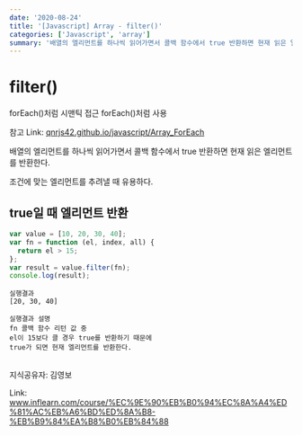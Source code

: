 ```yaml
---
date: '2020-08-24'
title: '[Javascript] Array - filter()'
categories: ['Javascript', 'array']
summary: '배열의 엘리먼트를 하나씩 읽어가면서 콜백 함수에서 true 반환하면 현재 읽은 엘리먼트를 반환한다.'
---
```


# filter()

forEach()처럼 시맨틱 접근
forEach()처럼 사용

참고 Link: <a href='https://qnrjs42.github.io/javascript/Array_ForEach' target='_blank' rel='noreferrer noopener'>qnrjs42.github.io/javascript/Array_ForEach</a>

배열의 엘리먼트를 하나씩 읽어가면서
콜백 함수에서 true 반환하면 현재 읽은 엘리먼트를 반환한다.

조건에 맞는 엘리먼트를 추려낼 때 유용하다.

## true일 때 엘리먼트 반환

```javascript
var value = [10, 20, 30, 40];
var fn = function (el, index, all) {
  return el > 15;
};
var result = value.filter(fn);
console.log(result);
```

```shell
실행결과
[20, 30, 40]
```

```shell
실행결과 설명
fn 콜백 함수 리턴 값 중
el이 15보다 클 경우 true를 반환하기 때문에
true가 되면 현재 엘리먼트를 반환한다.
```

<br />
지식공유자: 김영보

Link: <a href='https://www.inflearn.com/course/%EC%9E%90%EB%B0%94%EC%8A%A4%ED%81%AC%EB%A6%BD%ED%8A%B8-%EB%B9%84%EA%B8%B0%EB%84%88' target='_blank' rel='noreferrer noopener'>www.inflearn.com/course/%EC%9E%90%EB%B0%94%EC%8A%A4%ED%81%AC%EB%A6%BD%ED%8A%B8-%EB%B9%84%EA%B8%B0%EB%84%88</a>
